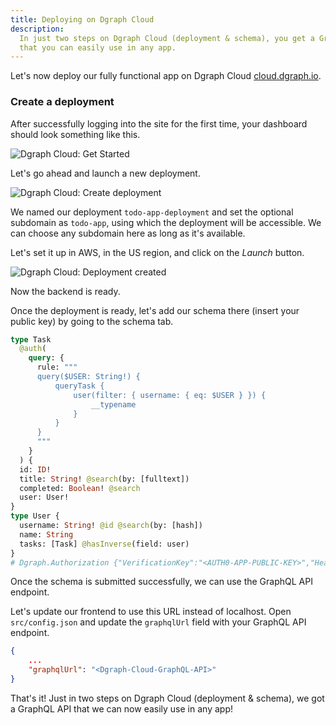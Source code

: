 ```yaml
---
title: Deploying on Dgraph Cloud
description:
  In just two steps on Dgraph Cloud (deployment & schema), you get a GraphQL API
  that you can easily use in any app.
---
```


Let's now deploy our fully functional app on Dgraph Cloud
[cloud.dgraph.io](https://cloud.dgraph.io).

### Create a deployment

After successfully logging into the site for the first time, your dashboard
should look something like this.

![Dgraph Cloud: Get Started](/images/dgraph/guides/to-do-app/cloud-1.png)

Let's go ahead and launch a new deployment.

![Dgraph Cloud: Create deployment](/images/dgraph/guides/to-do-app/cloud-2.png)

We named our deployment `todo-app-deployment` and set the optional subdomain as
`todo-app`, using which the deployment will be accessible. We can choose any
subdomain here as long as it's available.

Let's set it up in AWS, in the US region, and click on the _Launch_ button.

![Dgraph Cloud: Deployment created](/images/dgraph/guides/to-do-app/cloud-3.png)

Now the backend is ready.

Once the deployment is ready, let's add our schema there (insert your public
key) by going to the schema tab.

```graphql
type Task
  @auth(
    query: {
      rule: """
      query($USER: String!) {
          queryTask {
              user(filter: { username: { eq: $USER } }) {
                  __typename
              }
          }
      }
      """
    }
  ) {
  id: ID!
  title: String! @search(by: [fulltext])
  completed: Boolean! @search
  user: User!
}
type User {
  username: String! @id @search(by: [hash])
  name: String
  tasks: [Task] @hasInverse(field: user)
}
# Dgraph.Authorization {"VerificationKey":"<AUTH0-APP-PUBLIC-KEY>","Header":"X-Auth-Token","Namespace":"https://dgraph.io/jwt/claims","Algo":"RS256","Audience":["<AUTH0-APP-CLIENT-ID>"]}
```

Once the schema is submitted successfully, we can use the GraphQL API endpoint.

Let's update our frontend to use this URL instead of localhost. Open
`src/config.json` and update the `graphqlUrl` field with your GraphQL API
endpoint.

```json
{
    ...
    "graphqlUrl": "<Dgraph-Cloud-GraphQL-API>"
}
```

That's it! Just in two steps on Dgraph Cloud (deployment & schema), we got a
GraphQL API that we can now easily use in any app!
